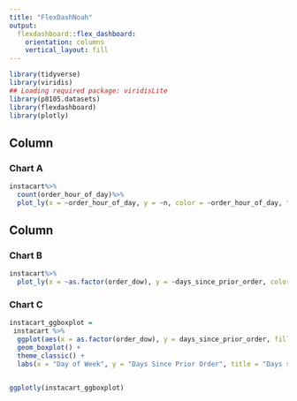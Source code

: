```yaml
---
title: "FlexDashNoah"
output: 
  flexdashboard::flex_dashboard:
    orientation: columns
    vertical_layout: fill
---
```


```r
library(tidyverse)
library(viridis)
## Loading required package: viridisLite
library(p8105.datasets)
library(flexdashboard)
library(plotly)
```

Column {data-width=650}
-----------------------------------------------------------------------

### Chart A

```r
instacart%>%
  count(order_hour_of_day)%>%
  plot_ly(x = ~order_hour_of_day, y = ~n, color = ~order_hour_of_day, type = "bar")
```

Column {data-width=350}
-----------------------------------------------------------------------

### Chart B

```r
instacart%>%
  plot_ly(x = ~as.factor(order_dow), y = ~days_since_prior_order, color = ~as.factor(order_dow), type = "box")
```

### Chart C

```r

instacart_ggboxplot = 
 instacart %>% 
  ggplot(aes(x = as.factor(order_dow), y = days_since_prior_order, fill = as.factor(order_dow))) +
  geom_boxplot() +
  theme_classic() + 
  labs(x = "Day of Week", y = "Days Since Prior Order", title = "Days since Prior Order by Day of Week", fill = "Day")


ggplotly(instacart_ggboxplot)
```

